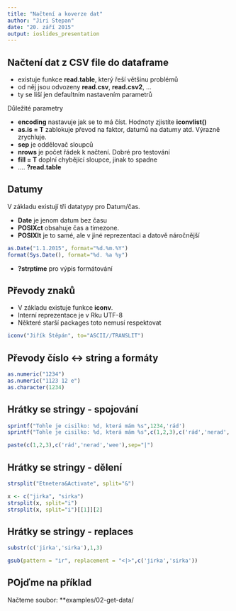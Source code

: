 ---
title: "Načtení a koverze dat"
author: "Jiri Stepan"
date: "20. září 2015"
output: ioslides_presentation
---

## Načtení dat z CSV file do dataframe

- existuje funkce  **read.table**, který řeší většinu problémů
- od něj jsou odvozeny **read.csv**, **read.csv2**, ...
- ty se liší jen defaultním nastavením parametrů

Důležité parametry

- **encoding** nastavuje jak se to má číst. Hodnoty zjistíte **iconvlist()**
- **as.is = T** zablokuje převod na faktor, datumů na datumy atd. Výrazně zrychluje.
- **sep** je oddělovač sloupců
- **nrows** je počet řádek k načtení. Dobré pro testování
- **fill = T** doplní chybějící sloupce, jinak to spadne
- .... **?read.table**


## Datumy

V základu existují tři datatypy pro Datum/čas.

- **Date** je jenom datum bez času
- **POSIXct** obsahuje čas a timezone. 
- **POSIXlt** je to samé, ale v jiné reprezentaci a datově náročnější

```{r}
as.Date("1.1.2015", format="%d.%m.%Y")
format(Sys.Date(), format="%d. %a %y")
```

- **?strptime** pro výpis formátování

## Převody znaků

- V základu existuje funkce **iconv**.
- Interní reprezentace je v Rku UTF-8
- Některé starší packages toto nemusí respektovat

```{r}
iconv("Jiřík Štěpán", to="ASCII//TRANSLIT")
```

## Převody číslo <-> string a formáty

```{r}
as.numeric("1234")
as.numeric("1123 12 e")
as.character(1234)

```

## Hrátky se stringy - spojování

```{r}
sprintf("Tohle je cisilko: %d, která mám %s",1234,'rád')
sprintf("Tohle je cisilko: %d, která mám %s",c(1,2,3),c('rád','nerad','wee'))

paste(c(1,2,3),c('rád','nerad','wee'),sep="|")
```

## Hrátky se stringy - dělení
```{r}
strsplit("Etnetera&Activate", split="&")

x <- c("jirka", "sirka")
strsplit(x, split="i")
strsplit(x, split="i")[[1]][2]
```


## Hrátky se stringy - replaces
```{r}
substr(c('jirka','sirka'),1,3)

gsub(pattern = "ir", replacement = "<|>",c('jirka','sirka'))

```

## POjďme na příklad

Načteme soubor: **examples/02-get-data/


